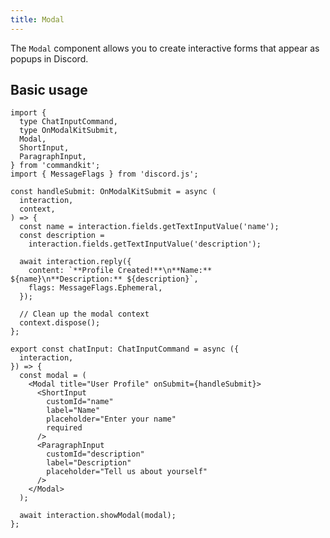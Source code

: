 ```yaml
---
title: Modal
---
```


The `Modal` component allows you to create interactive forms that
appear as popups in Discord.

## Basic usage

```tsx title="src/app/commands/user-profile.tsx"
import {
  type ChatInputCommand,
  type OnModalKitSubmit,
  Modal,
  ShortInput,
  ParagraphInput,
} from 'commandkit';
import { MessageFlags } from 'discord.js';

const handleSubmit: OnModalKitSubmit = async (
  interaction,
  context,
) => {
  const name = interaction.fields.getTextInputValue('name');
  const description =
    interaction.fields.getTextInputValue('description');

  await interaction.reply({
    content: `**Profile Created!**\n**Name:** ${name}\n**Description:** ${description}`,
    flags: MessageFlags.Ephemeral,
  });

  // Clean up the modal context
  context.dispose();
};

export const chatInput: ChatInputCommand = async ({
  interaction,
}) => {
  const modal = (
    <Modal title="User Profile" onSubmit={handleSubmit}>
      <ShortInput
        customId="name"
        label="Name"
        placeholder="Enter your name"
        required
      />
      <ParagraphInput
        customId="description"
        label="Description"
        placeholder="Tell us about yourself"
      />
    </Modal>
  );

  await interaction.showModal(modal);
};
```
